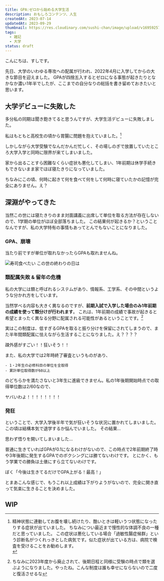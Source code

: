 ```yaml
---
title: GPA:ゼロから始める大学生活
description: おもしろコンテンツ、人生
createdAt: 2023-07-14
updatedAt: 2023-09-29
thumbnail: https://res.cloudinary.com/sushi-chan/image/upload/v1695925763/my-campus-life/56F9C0BE-0ACB-4D23-9C6C-3BDEE11CF2E6_1_201_a_hlnsel.jpg
tags:
  - 雑記
  - 大学
status: draft
---
```



こんにちは、すしです。

先日、大学のいわゆる専攻への配属が行われ、2022年4月に入学してからの大きな節目を迎えました。
GPAが四捨五入するとゼロになる事態が起きたりとなかなか濃い1年半でしたが、ここまでの自分なりの総括を書き留めておきたいと思います。

## 大学デビューに失敗した

多分私の同期は聞き飽きてると思うんですが、大学生活デビューに失敗しました。

私はもともと高校生の頃から胃腸に問題を抱えていました。[^1]

[^1]:
    <div>
      精神状態に連動してお腹を壊し続けたり、酷いときは軽いうつ状態になったりする症状が出ていました。
      ちなみについ最近まで慢性的な体調不良の一種だと思っていました。
      <MessageCard type="info">
        この症状は悪化している場合「過敏性腸症候群」という診断名がつくれっきとした病気です。似た症状が出ている方は、病院で検査を受けることをお勧めします。
      </MessageCard>
    </div>

しかしながら大学受験でなんだかんだ忙しく、その場しのぎで放置していたところ大学入学と同時に限界が来てしまいました。

<TweetCard
  id="1511503037692792834"
  caption="入学式にすら出られなかったこと、今でもちょっと悲しい"
/>

家から出ることすら困難なくらい症状も悪化してしまい、1年前期は休学手続きもできないまま家でほぼ寝たきりになっていました。

ちなみにこの頃、何時に起きて何を食べて何をして何時に寝ていたかの記憶が完全にありません。<span className="text-3xl">え？</span>

## 深淵がやってきた

当然この世には寝たきりのまま対面講義に出席して単位を取る方法が存在しないので、1学期の単位がほぼ全部落ちました。
この結果何が起きるか？ということなんですが、私の大学特有の事情もあってとんでもないことになりました。

### GPA、崩壊

当たり前ですが単位が取れなかったらGPAも取れませんね。

![寿司食べたい この世の終わりの日は](https://res.cloudinary.com/sushi-chan/image/upload/v1695918724/my-campus-life/lmaozpszsrs4afjfcp5p.png)

### 類配属失敗 & 留年の危機

私の大学には類と呼ばれるシステムがあり、情報系、工学系、その中間というような分かれ方をしています。

当然学べる内容も大きく異なるのですが、**前期入試で入学した場合のみ1年前期の成績を使って類分けが行われます**。
これは、1年前期の成績で事故が起きると希望とまったく異なる分野に配属される可能性があるということです。[^2]

[^2]: ちなみに2023年度から廃止されて、後期日程と同様に受験の時点で類を選ぶようになりました。やったね。<Spoiler>こんな制度は誰も幸せにならないので二度と復活させるな</Spoiler>

実はこの制度は、低すぎるGPAを取ると振り分けを保留にされてしまうので、また半年間類配属に怯えながら生活することになりました。え？？？？

<TextCard>疎外感がすごい！！狂いそう！！</TextCard>

また、私の大学では2年時終了審査というものがあり、

```text
- 1・2年生の必修科目の単位を全取得
- 累計単位取得数が60以上
```

のどちらかを満たさないと3年生に進級できません。私の1年後期開始時点での取得単位数は$2/60$なので、

<TextCard caption="本当にヤバい">ヤバいわよ！！！！！！！！</TextCard>

### 発狂

ということで、大学入学後半年で気が狂いそうな状況に置かれてしまいました。この頃は結構本気で退学するか悩んでいました。
その結果...

<div className="h-[50vh] flex justify-center content-center flex-wrap">
  <TextCard caption="は？">思わず悟りを開いてしまいました...</TextCard>
</div>

普通に生きていればGPAが0.1になるわけがないので、この時点で2年前期終了時や3年後期に発生するGPAでのボクシングには勝てないわけです。
とにかく、もう学業での勝負は土俵にすら立てないわけです。

<TextCard caption="アホ">
  ぼく「今後は生きてるだけでGPA上がる！最高！」
</TextCard>

とまあこんな感じで、もうこれ以上成績は下がりようがないので、完全に開き直って気楽に生きることを決めました。

## WIP
